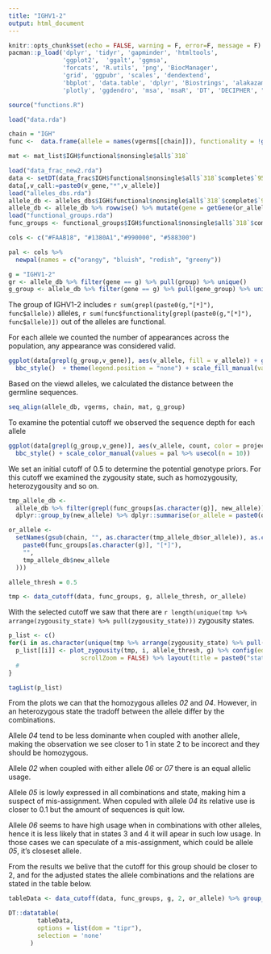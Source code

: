 ```yaml
---
title: "IGHV1-2"
output: html_document
---
```


```r
knitr::opts_chunk$set(echo = FALSE, warning = F, error=F, message = F)
pacman::p_load('dplyr', 'tidyr', 'gapminder', 'htmltools',
               'ggplot2',  'ggalt', 'ggmsa',
               'forcats', 'R.utils', 'png', 'BiocManager',
               'grid', 'ggpubr', 'scales', 'dendextend',
               'bbplot', 'data.table', 'dplyr', 'Biostrings', 'alakazam', "unikn", 
               'plotly', 'ggdendro', 'msa', 'msaR', 'DT', 'DECIPHER', "RColorBrewer")
```

```r
source("functions.R")
```

```r
load("data.rda")

chain = "IGH"
func <-  data.frame(allele = names(vgerms[[chain]]), functionality = !grepl("(ORF|P)",sapply(seqinr::getAnnot(vgerms_full[[chain]]), function(x) unlist(strsplit(x,"[|]"))[4])), sign = sapply(seqinr::getAnnot(vgerms_full[[chain]]), function(x) unlist(strsplit(x,"[|]"))[4]), stringsAsFactors = F)

mat <- mat_list$IGH$functional$nonsingle$all$`318`

load("data_frac_new2.rda")
data <- setDT(data_frac$IGH$functional$nonsingle$all$`318`$complete$`95`)
data[,v_call:=paste0(v_gene,"*",v_allele)]
load("alleles_dbs.rda")
allele_db <- alleles_dbs$IGH$functional$nonsingle$all$`318`$complete$`95`
allele_db <- allele_db %>% rowwise() %>% mutate(gene = getGene(or_allele, strip_d = F, omit_nl = F), group = strsplit(gsub(gene, "", new_allele),"[*]")[[1]][1], gene_group = getGene(new_allele, strip_d = F, omit_nl = F))
load("functional_groups.rda")
func_groups <- functional_groups$IGH$functional$nonsingle$all$`318`$complete$`95`

cols <- c("#FAAB18", "#1380A1","#990000", "#588300")

pal <- cols %>% 
  newpal(names = c("orangy", "bluish", "redish", "greeny"))

```

```r
g = "IGHV1-2"
gr <- allele_db %>% filter(gene == g) %>% pull(group) %>% unique()
g_group <- allele_db %>% filter(gene == g) %>% pull(gene_group) %>% unique()
```

The group of IGHV1-2 includes `r sum(grepl(paste0(g,"[*]"), func$allele))` alleles, `r sum(func$functionality[grepl(paste0(g,"[*]"), func$allele)])` out of the alleles are functional.

For each allele we counted the number of appearances across the population, any appearance was considered valid. 

```r

ggplot(data[grepl(g_group,v_gene)], aes(v_allele, fill = v_allele)) + geom_bar() + facet_grid(.~project) + labs(x = "allele", y = "# Individuals", fill = "") + 
  bbc_style()  + theme(legend.position = "none") + scale_fill_manual(values = pal %>% usecol(n = 10))
```

Based on the viewd alleles, we calculated the distance between the germline sequences.

```r
seq_align(allele_db, vgerms, chain, mat, g_group)
```

To examine the potential cutoff we observed the sequence depth for each allele

```r
ggplot(data[grepl(g_group,v_gene)], aes(v_allele, count, color = project)) + geom_boxplot() + geom_jitter() + labs(x = "allele", y = "# Sequences", color = "") + 
  bbc_style() + scale_color_manual(values = pal %>% usecol(n = 10))
```


We set an initial cutoff of $0.5%$ to determine the potential genotype priors. For this cutoff we examined the zygousity state, such as homozygousity, heterozygousity and so on.


```r

tmp_allele_db <-
  allele_db %>% filter(grepl(func_groups[as.character(g)], new_allele)) %>%
  dplyr::group_by(new_allele) %>% dplyr::summarise(or_allele = paste0(or_allele, collapse = "/"))

or_allele <-
  setNames(gsub(chain, "", as.character(tmp_allele_db$or_allele)), as.character(gsub(
    paste0(func_groups[as.character(g)], "[*]"),
    "",
    tmp_allele_db$new_allele
  )))

allele_thresh = 0.5

tmp <- data_cutoff(data, func_groups, g, allele_thresh, or_allele)

```

With the selected cutoff we saw that there are `r length(unique(tmp %>% arrange(zygousity_state) %>% pull(zygousity_state)))` zygousity states.

```r
p_list <- c()
for(i in as.character(unique(tmp %>% arrange(zygousity_state) %>% pull(zygousity_state)))){
  p_list[[i]] <- plot_zygousity(tmp, i, allele_thresh, g) %>% config(edits = list(shapePosition = TRUE),
                    scrollZoom = FALSE) %>% layout(title = paste0("state ", i))
  #
}

tagList(p_list)
```


From the plots we can that the homozygous alleles *02* and *04*. However, in an heterozygous state the tradoff between the allele differ by the combinations. 

Allele *04* tend to be less dominante when coupled with another allele, making the observation we see closer to $1$ in state 2 to be incorect and they should be homozygous. 

Allele *02* when coupled with either allele *06* or *07* there is an equal allelic usage.

Allele *05* is lowly expressed in all combinations and state, making him a suspect of mis-assignment. When copuled with allele *04* its relative use is closer to $0.1$ but the amount of sequences is quit low. 

Allele *06* seems to have high usage when in combinations with other alleles, hence it is less likely that in states 3 and 4 it will apear in such low usage. In those cases we can speculate of a mis-assignment, which could be allele *05*, it's closeset allele. 


From the results we belive that the cutoff for this group should be closer to $2%$, and for the adjusted states the allele combinations and the relations are stated in the table below.

```r

tableData <- data_cutoff(data, func_groups, g, 2, or_allele) %>% group_by(zygousity_state, v_alleles_abc, v_allele) %>% dplyr::summarise(mean_freq = mean(freq)) %>% group_by(zygousity_state, v_alleles_abc) %>% dplyr::summarise(fractions = paste0(round(mean_freq, 3), collapse = ";"))

DT::datatable(
        tableData,
        options = list(dom = "tipr"),
        selection = 'none'
      )

```





